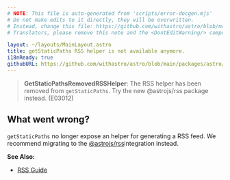 ```yaml
---
# NOTE: This file is auto-generated from 'scripts/error-docgen.mjs'
# Do not make edits to it directly, they will be overwritten.
# Instead, change this file: https://github.com/withastro/astro/blob/main/packages/astro/src/core/errors/errors-data.ts
# Translators, please remove this note and the <DontEditWarning/> component.

layout: ~/layouts/MainLayout.astro
title: getStaticPaths RSS helper is not available anymore.
i18nReady: true
githubURL: https://github.com/withastro/astro/blob/main/packages/astro/src/core/errors/errors-data.ts
---
```


<DontEditWarning />


> **GetStaticPathsRemovedRSSHelper**: The RSS helper has been removed from `getStaticPaths`. Try the new @astrojs/rss package instead. (E03012)

## What went wrong?
`getStaticPaths` no longer expose an helper for generating a RSS feed. We recommend migrating to the [@astrojs/rss](/en/guides/rss/#setting-up-astrojsrss)integration instead.

**See Also:**
-  [RSS Guide](/en/guides/rss/)



